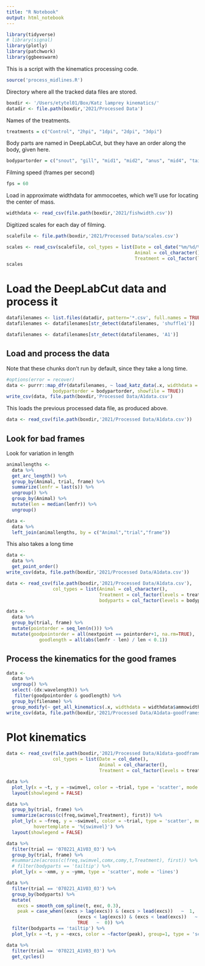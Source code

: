 ```yaml
---
title: "R Notebook"
output: html_notebook
---
```


```r
library(tidyverse)
# library(signal)
library(plotly)
library(patchwork)
library(ggbeeswarm)
```

This is a script with the kinematics processing code.
```r
source('process_midlines.R')
```

Directory where all the tracked data files are stored.
```r
boxdir <- '/Users/etytel01/Box/Katz lamprey kinematics/'
datadir <- file.path(boxdir,'2021/Processed Data')
```

Names of the treatments.
```r
treatments = c("Control", "2hpi", "1dpi", "2dpi", "3dpi")
```

Body parts are named in DeepLabCut, but they have an order along the body, given here.
```r
bodypartorder = c("snout", "gill", "mid1", "mid2", "anus", "mid4", "tailbase", "tailtip")
```

Filming speed (frames per second)
```r
fps = 60
```

Load in approximate widthdata for ammocoetes, which we'll use for locating the center of mass.
```r
widthdata <- read_csv(file.path(boxdir,'2021/fishwidth.csv'))
```

Digitized scales for each day of filming.
```r
scalefile <- file.path(boxdir,'2021/Processed Data/scales.csv')
```

```r
scales <- read_csv(scalefile, col_types = list(Date = col_date("%m/%d/%y"),
                                               Animal = col_character(),
                                               Treatment = col_factor(levels = treatments)))
scales
```

# Load the DeepLabCut data and process it

```r
datafilenames <- list.files(datadir, pattern='*.csv', full.names = TRUE, recursive = TRUE)
datafilenames <- datafilenames[str_detect(datafilenames, 'shuffle1')]
```

```r
datafilenames <- datafilenames[str_detect(datafilenames, 'A1')]
```

## Load and process the data

Note that these chunks don't run by default, since they take a long time.

```r
#options(error = recover)
data <- purrr::map_dfr(datafilenames, ~ load_katz_data(.x, widthdata = widthdata$ammowidth, fps = fps,
                 bodypartorder = bodypartorder, showfile = TRUE))
write_csv(data, file.path(boxdir,'Processed Data/A1data.csv')
```

This loads the previous processed data file, as produced above.
```r
data <- read_csv(file.path(boxdir,'2021/Processed Data/A1data.csv'))
```

## Look for bad frames

Look for variation in length
```r
animallengths <-
  data %>%
  get_arc_length() %>%
  group_by(Animal, trial, frame) %>%
  summarize(lenfr = last(s)) %>%
  ungroup() %>%
  group_by(Animal) %>%
  mutate(len = median(lenfr)) %>%
  ungroup()
```

```r
data <-
  data %>%
  left_join(animallengths, by = c("Animal","trial","frame"))
```

This also takes a long time
```r
data <-
  data %>%
  get_point_order()
write_csv(data, file.path(boxdir,'2021/Processed Data/A1data.csv'))
```

```r
data <- read_csv(file.path(boxdir,'2021/Processed Data/A1data.csv'), 
                 col_types = list(Animal = col_character(),
                                  Treatment = col_factor(levels = treatments),
                                  bodyparts = col_factor(levels = bodypartorder)))
```

```r
data <-
  data %>%
  group_by(trial, frame) %>%
  mutate(pointorder = seq_len(n())) %>%
  mutate(goodpointorder = all(nextpoint == pointorder+1, na.rm=TRUE),
            goodlength = all(abs(lenfr - len) / len < 0.1))
```

## Process the kinematics for the good frames

```r
data <-
  data %>%
  ungroup() %>%
  select(-(dx:wavelength)) %>%
   filter(goodpointorder & goodlength) %>%
  group_by(filename) %>%
  group_modify(~ get_all_kinematics(.x, widthdata = widthdata$ammowidth))
write_csv(data, file.path(boxdir,'2021/Processed Data/A1data-goodframes.csv'))
```


# Plot kinematics

```r
data <- read_csv(file.path(boxdir,'2021/Processed Data/A1data-goodframes.csv'),
                 col_types = list(Date = col_date(), 
                                  Animal = col_character(),
                                  Treatment = col_factor(levels = treatments)))
```

```r
data %>%
  plot_ly(x = ~t, y = ~swimvel, color = ~trial, type = 'scatter', mode = 'lines') %>%
  layout(showlegend = FALSE)
```

```r
data %>%
  group_by(trial, frame) %>%
  summarize(across(c(freq,swimvel,Treatment), first)) %>%
  plot_ly(x = ~freq, y = ~swimvel, color = ~trial, type = 'scatter', mode = 'markers',
          hovertemplate = '%{swimvel}') %>%
  layout(showlegend = FALSE)
```

```r
data %>%
  filter(trial == '070221_A1V03_03') %>%
  group_by(trial, frame) %>%
  #summarize(across(c(freq,swimvel,comx,comy,t,Treatment), first)) %>%
  # filter(bodyparts == 'tailtip') %>%
  plot_ly(x = ~xmm, y = ~ymm, type = 'scatter', mode = 'lines')
```

```r
data %>%
  filter(trial == '070221_A1V03_03') %>%
  group_by(bodyparts) %>%
  mutate(
    excs = smooth_com_spline(t, exc, 0.3), 
    peak = case_when((excs > lag(excs)) & (excs > lead(excs))   ~  1,
                          (excs < lag(excs)) & (excs < lead(excs))   ~  -1,
                          TRUE   ~  0)) %>%
  filter(bodyparts == 'tailtip') %>%
  plot_ly(x = ~t, y = ~excs, color = ~factor(peak), group=1, type = 'scatter', mode = 'lines+markers')
```

```r
data %>%
  filter(trial == '070221_A1V03_03') %>%
  get_cycles()
```

